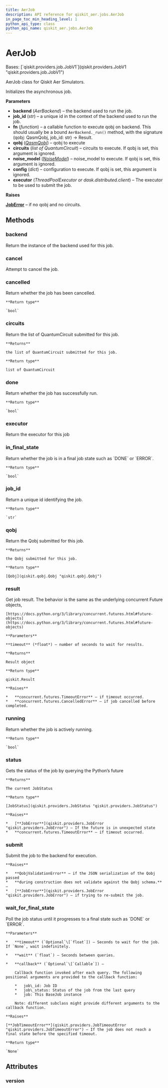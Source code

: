 ```yaml
---
title: AerJob
description: API reference for qiskit_aer.jobs.AerJob
in_page_toc_min_heading_level: 1
python_api_type: class
python_api_name: qiskit_aer.jobs.AerJob
---
```


# AerJob

<Class id="qiskit_aer.jobs.AerJob" isDedicatedPage={true} github="https://github.com/qiskit/qiskit-aer/tree/stable/0.12/qiskit_aer/jobs/aerjob.py" signature="AerJob(backend, job_id, fn, qobj=None, circuits=None, noise_model=None, config=None, executor=None)" modifiers="class">
  Bases: [`qiskit.providers.job.JobV1`](qiskit.providers.JobV1 "qiskit.providers.job.JobV1")

  AerJob class for Qiskit Aer Simulators.

  Initializes the asynchronous job.

  **Parameters**

  *   **backend** (*AerBackend*) – the backend used to run the job.
  *   **job\_id** (*str*) – a unique id in the context of the backend used to run the job.
  *   **fn** (*function*) – a callable function to execute qobj on backend. This should usually be a bound `AerBackend._run()` method, with the signature (qobj: QasmQobj, job\_id: str) -> Result.
  *   **qobj** ([*QasmQobj*](qiskit.qobj.QasmQobj "qiskit.qobj.QasmQobj")) – qobj to execute
  *   **circuits** (*list of QuantumCircuit*) – circuits to execute. If qobj is set, this argument is ignored.
  *   **noise\_model** ([*NoiseModel*](qiskit_aer.noise.NoiseModel "qiskit_aer.noise.NoiseModel")) – noise\_model to execute. If qobj is set, this argument is ignored.
  *   **config** (*dict*) – configuration to execute. If qobj is set, this argument is ignored.
  *   **executor** (*ThreadPoolExecutor or dask.distributed.client*) – The executor to be used to submit the job.

  **Raises**

  [**JobError**](qiskit.providers.JobError "qiskit.providers.JobError") – if no qobj and no circuits.

  ## Methods

  <span id="qiskit-aer-jobs-aerjob-backend" />

  ### backend

  <Function id="qiskit_aer.jobs.AerJob.backend" signature="AerJob.backend()">
    Return the instance of the backend used for this job.
  </Function>

  <span id="qiskit-aer-jobs-aerjob-cancel" />

  ### cancel

  <Function id="qiskit_aer.jobs.AerJob.cancel" signature="AerJob.cancel()">
    Attempt to cancel the job.
  </Function>

  <span id="qiskit-aer-jobs-aerjob-cancelled" />

  ### cancelled

  <Function id="qiskit_aer.jobs.AerJob.cancelled" signature="AerJob.cancelled()">
    Return whether the job has been cancelled.

    **Return type**

    `bool`
  </Function>

  <span id="qiskit-aer-jobs-aerjob-circuits" />

  ### circuits

  <Function id="qiskit_aer.jobs.AerJob.circuits" signature="AerJob.circuits()">
    Return the list of QuantumCircuit submitted for this job.

    **Returns**

    the list of QuantumCircuit submitted for this job.

    **Return type**

    list of QuantumCircuit
  </Function>

  <span id="qiskit-aer-jobs-aerjob-done" />

  ### done

  <Function id="qiskit_aer.jobs.AerJob.done" signature="AerJob.done()">
    Return whether the job has successfully run.

    **Return type**

    `bool`
  </Function>

  <span id="qiskit-aer-jobs-aerjob-executor" />

  ### executor

  <Function id="qiskit_aer.jobs.AerJob.executor" signature="AerJob.executor()">
    Return the executor for this job
  </Function>

  <span id="qiskit-aer-jobs-aerjob-in-final-state" />

  ### in\_final\_state

  <Function id="qiskit_aer.jobs.AerJob.in_final_state" signature="AerJob.in_final_state()">
    Return whether the job is in a final job state such as `DONE` or `ERROR`.

    **Return type**

    `bool`
  </Function>

  <span id="qiskit-aer-jobs-aerjob-job-id" />

  ### job\_id

  <Function id="qiskit_aer.jobs.AerJob.job_id" signature="AerJob.job_id()">
    Return a unique id identifying the job.

    **Return type**

    `str`
  </Function>

  <span id="qiskit-aer-jobs-aerjob-qobj" />

  ### qobj

  <Function id="qiskit_aer.jobs.AerJob.qobj" signature="AerJob.qobj()">
    Return the Qobj submitted for this job.

    **Returns**

    the Qobj submitted for this job.

    **Return type**

    [Qobj](qiskit.qobj.Qobj "qiskit.qobj.Qobj")
  </Function>

  <span id="qiskit-aer-jobs-aerjob-result" />

  ### result

  <Function id="qiskit_aer.jobs.AerJob.result" signature="AerJob.result(timeout=None)">
    Get job result. The behavior is the same as the underlying concurrent Future objects,

    [https://docs.python.org/3/library/concurrent.futures.html#future-objects](https://docs.python.org/3/library/concurrent.futures.html#future-objects)

    **Parameters**

    **timeout** (*float*) – number of seconds to wait for results.

    **Returns**

    Result object

    **Return type**

    qiskit.Result

    **Raises**

    *   **concurrent.futures.TimeoutError** – if timeout occurred.
    *   **concurrent.futures.CancelledError** – if job cancelled before completed.
  </Function>

  <span id="qiskit-aer-jobs-aerjob-running" />

  ### running

  <Function id="qiskit_aer.jobs.AerJob.running" signature="AerJob.running()">
    Return whether the job is actively running.

    **Return type**

    `bool`
  </Function>

  <span id="qiskit-aer-jobs-aerjob-status" />

  ### status

  <Function id="qiskit_aer.jobs.AerJob.status" signature="AerJob.status()">
    Gets the status of the job by querying the Python’s future

    **Returns**

    The current JobStatus

    **Return type**

    [JobStatus](qiskit.providers.JobStatus "qiskit.providers.JobStatus")

    **Raises**

    *   [**JobError**](qiskit.providers.JobError "qiskit.providers.JobError") – If the future is in unexpected state
    *   **concurrent.futures.TimeoutError** – if timeout occurred.
  </Function>

  <span id="qiskit-aer-jobs-aerjob-submit" />

  ### submit

  <Function id="qiskit_aer.jobs.AerJob.submit" signature="AerJob.submit()">
    Submit the job to the backend for execution.

    **Raises**

    *   **QobjValidationError** – if the JSON serialization of the Qobj passed
    *   **during construction does not validate against the Qobj schema.** –
    *   [**JobError**](qiskit.providers.JobError "qiskit.providers.JobError") – if trying to re-submit the job.
  </Function>

  <span id="qiskit-aer-jobs-aerjob-wait-for-final-state" />

  ### wait\_for\_final\_state

  <Function id="qiskit_aer.jobs.AerJob.wait_for_final_state" signature="AerJob.wait_for_final_state(timeout=None, wait=5, callback=None)">
    Poll the job status until it progresses to a final state such as `DONE` or `ERROR`.

    **Parameters**

    *   **timeout** (`Optional`\[`float`]) – Seconds to wait for the job. If `None`, wait indefinitely.

    *   **wait** (`float`) – Seconds between queries.

    *   **callback** (`Optional`\[`Callable`]) –

        Callback function invoked after each query. The following positional arguments are provided to the callback function:

        *   job\_id: Job ID
        *   job\_status: Status of the job from the last query
        *   job: This BaseJob instance

        Note: different subclass might provide different arguments to the callback function.

    **Raises**

    [**JobTimeoutError**](qiskit.providers.JobTimeoutError "qiskit.providers.JobTimeoutError") – If the job does not reach a final state before the specified timeout.

    **Return type**

    `None`
  </Function>

  ## Attributes

  ### version

  <Attribute id="qiskit_aer.jobs.AerJob.version" attributeValue="1" />
</Class>

